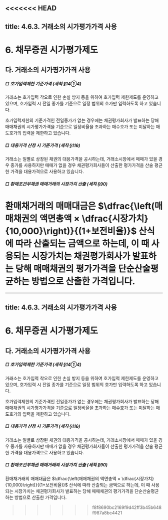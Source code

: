 <<<<<<< HEAD
---
title: 4.6.3. 거래소의 시가평가가격 사용
---
# 6. 채무증권 시가평가제도

## 다. 거래소의 시가평가가격 사용 

##### □ 호가입력제한 기준가격 (세칙 §14①4)

거래소는 호가입력 착오로 인한 손실 방지 등을 위하여 호가입력 제한제도를 운영하고 있으며, 호가입력 시 전일 종가를 기준으로 일정 범위의 호가만 입력하도록 하고 있습니다.

호가입력제한의 기준가격인 전일종가가 없는 경우에는 채권평가회사가 발표하는 당해 매매채권의 시가평가가격을 기준으로 일정비율을 초과하는 매수호가 또는 미달하는 매도호가의 입력을 제한하고 있습니다.

##### □ 대용가격 산정 시 기준가격 (세칙 §116)

거래소는 일별로 상장된 채권의 대용가격을 공시하는데, 거래소시장에서 매매가 있을 경우 종가를 사용하지만 매매가 없을 경우 채권평가회사들이 산출한 평가가격을 산술 평균한 가격을 대용가격으로 사용하고 있습니다.

##### □ 환매조건부채권 매매거래의 시장가치 산출 (세칙 §90)

환매채거래의 매매대금은 $\dfrac{\left(매매채권의 액면총액 × \dfrac{시장가치}{10,000}\right)}{(1+보전비율)}$ 산식에 따라 산출되는 금액으로 하는데, 이 때 사용되는 시장가치는 채권평가회사가 발표하는 당해 매매채권의 평가가격을 단순산술평균하는 방법으로 산출한 가격입니다.
=======
---
title: 4.6.3. 거래소의 시가평가가격 사용
---
# 6. 채무증권 시가평가제도

## 다. 거래소의 시가평가가격 사용 

##### □ 호가입력제한 기준가격 (세칙 §14①4)

거래소는 호가입력 착오로 인한 손실 방지 등을 위하여 호가입력 제한제도를 운영하고 있으며, 호가입력 시 전일 종가를 기준으로 일정 범위의 호가만 입력하도록 하고 있습니다.

호가입력제한의 기준가격인 전일종가가 없는 경우에는 채권평가회사가 발표하는 당해 매매채권의 시가평가가격을 기준으로 일정비율을 초과하는 매수호가 또는 미달하는 매도호가의 입력을 제한하고 있습니다.

##### □ 대용가격 산정 시 기준가격 (세칙 §116)

거래소는 일별로 상장된 채권의 대용가격을 공시하는데, 거래소시장에서 매매가 있을 경우 종가를 사용하지만 매매가 없을 경우 채권평가회사들이 산출한 평가가격을 산술 평균한 가격을 대용가격으로 사용하고 있습니다.

##### □ 환매조건부채권 매매거래의 시장가치 산출 (세칙 §90)

환매채거래의 매매대금은 $\dfrac{\left(매매채권의 액면총액 × \dfrac{시장가치}{10,000}\right)}{(1+보전비율)}$ 산식에 따라 산출되는 금액으로 하는데, 이 때 사용되는 시장가치는 채권평가회사가 발표하는 당해 매매채권의 평가가격을 단순산술평균하는 방법으로 산출한 가격입니다.
>>>>>>> f8f8690bc2169f9d42ff3b45b648f987a8bc4421
